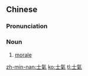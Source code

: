{{also|士気|士气}}
==Chinese==
{{zh-forms|s=士气}}

===Pronunciation===
{{zh-pron
|m=shìqì
|c=si6 hei3
|h=pfs=sṳ-hi
|mn=qz:sǐr-khì/tw,xm,zz:sū-khì
|cat=n
}}

===Noun===
{{zh-noun}}

# [[morale]]
#: {{zh-x|提升 士氣|boost '''morale'''}}

[[zh-min-nan:士氣]]
[[ko:士氣]]
[[tl:士氣]]